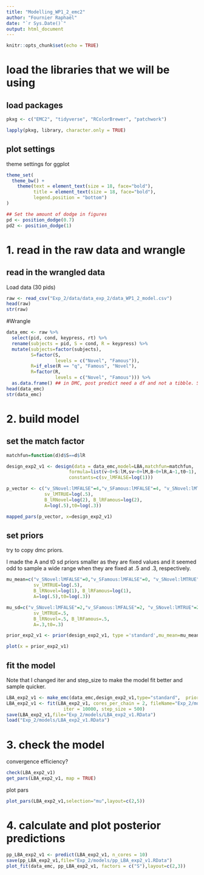 ```yaml
---
title: "Modelling_WP1_2_emc2"
author: "Fournier Raphaël"
date: "`r Sys.Date()`"
output: html_document
---
```



```r
knitr::opts_chunk$set(echo = TRUE)
```

# load the libraries that we will be using #

## load packages ##

```r
pkxg <- c("EMC2", "tidyverse", "RColorBrewer", "patchwork")

lapply(pkxg, library, character.only = TRUE)
```

## plot settings ##

theme settings for ggplot

```r
theme_set(
  theme_bw() +
    theme(text = element_text(size = 18, face="bold"), 
          title = element_text(size = 18, face="bold"),
          legend.position = "bottom")
)

## Set the amount of dodge in figures
pd <- position_dodge(0.7)
pd2 <- position_dodge(1)
```

# 1. read in the raw data and wrangle

## read in the wrangled data ##

Load data (30 pids)

```r
raw <- read_csv("Exp_2/data/data_exp_2/data_WP1_2_model.csv")
head(raw)
str(raw)
```

#Wrangle
```r
data_emc <- raw %>%
  select(pid, cond, keypress, rt) %>% 
  rename(subjects = pid, S = cond, R = keypress) %>% 
  mutate(subjects=factor(subjects),
         S=factor(S,
                  levels = c("Novel", "Famous")),
         R=if_else(R == "q", "Famous", "Novel"),
         R=factor(R,
                  levels = c("Novel", "Famous"))) %>% 
  as.data.frame() ## in DMC, post predict need a df and not a tibble. Same for EMC2 I think.
head(data_emc)
str(data_emc)
```

# 2. build model #

## set the match factor  ##

```r
matchfun=function(d)d$S==d$lR
```

```r
design_exp2_v1 <- design(data = data_emc,model=LBA,matchfun=matchfun,
                       formula=list(v~0+S:lM,sv~0+lM,B~0+lR,A~1,t0~1),
                       constants=c(sv_lMFALSE=log(1)))
```

```r
p_vector <- c("v_SNovel:lMFALSE"=4,"v_SFamous:lMFALSE"=4, "v_SNovel:lMTRUE"=4, "v_SFamous:lMTRUE"=4,
              sv_lMTRUE=log(.5), 
              B_lRNovel=log(2), B_lRFamous=log(2),
              A=log(.5),t0=log(.3))

mapped_pars(p_vector, x=design_exp2_v1)
```

## set priors ##

try to copy dmc priors.

I made the A and t0 sd priors smaller as they are fixed values and it seemed odd to sample a wide range when they are fixed at .5 and .3, respectively.

```r
mu_mean=c("v_SNovel:lMFALSE"=0,"v_SFamous:lMFALSE"=0, "v_SNovel:lMTRUE"=1, "v_SFamous:lMTRUE"=1,
          sv_lMTRUE=log(.5), 
          B_lRNovel=log(1), B_lRFamous=log(1),
          A=log(.5),t0=log(.3))

mu_sd=c("v_SNovel:lMFALSE"=2,"v_SFamous:lMFALSE"=2, "v_SNovel:lMTRUE"=2, "v_SFamous:lMTRUE"=2,
          sv_lMTRUE=.5, 
          B_lRNovel=.5, B_lRFamous=.5,
          A=.3,t0=.3)

prior_exp2_v1 <- prior(design_exp2_v1, type ='standard',mu_mean=mu_mean,mu_sd=mu_sd)

plot(x = prior_exp2_v1)
```            

## fit the model ##

Note that I changed iter and step_size to make the model fit better and sample quicker.

```r
LBA_exp2_v1 <- make_emc(data_emc,design_exp2_v1,type="standard",  prior=prior_exp2_v1)
LBA_exp2_v1 <- fit(LBA_exp2_v1, cores_per_chain = 2, fileName="Exp_2/models/tmp.RData",
                     iter = 10000, step_size = 500)
save(LBA_exp2_v1,file="Exp_2/models/LBA_exp2_v1.RData") 
load("Exp_2/models/LBA_exp2_v1.RData")
```

# 3. check the model #

convergence 
efficiency?

```r
check(LBA_exp2_v1)
get_pars(LBA_exp2_v1, map = TRUE)
```

plot pars

```r
plot_pars(LBA_exp2_v1,selection="mu",layout=c(2,5))
```

# 4. calculate and plot posterior predictions #

```r
pp_LBA_exp2_v1 <- predict(LBA_exp2_v1, n_cores = 10)
save(pp_LBA_exp2_v1,file="Exp_2/models/pp_LBA_exp2_v1.RData")
plot_fit(data_emc, pp_LBA_exp2_v1, factors = c("S"),layout=c(2,3))
```

